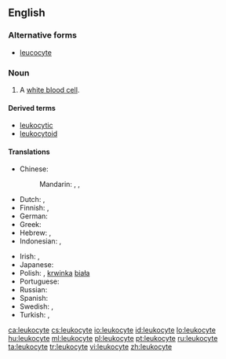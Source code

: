 ==English==
{{wikipedia}}

===Alternative forms===
* [[leucocyte]]

===Noun===
{{en-noun}}

# {{hematology|cytology|immunology}} A [[white blood cell]].

====Derived terms====
* [[leukocytic]]
* [[leukocytoid]]

====Translations====
{{trans-top|a white blood cell}}
* Chinese:
*: Mandarin: {{t|zh|白血球|tr=báixuèqiú|sc=Hani}}, {{t|zh|白細胞|sc=Hani}}, {{t|zh|白细胞|tr=báixìbāo|sc=Hani}}
* Dutch: {{t-|nl|leukocyt|m}}, {{t|nl|witte bloedcel|f|m}}
* Finnish: {{t+|fi|valkosolu}}, {{t+|fi|leukosyytti}}
* German: {{t+|de|Leukozyt|m}}
* Greek: {{t|el|λευκό αιμοσφαίριο|n|tr=lefkó aimosfaírio}}
* Hebrew: {{t-|he|תא דם לבן}}, {{t-|he|לויקוציט}}
* Indonesian: {{t|id|leukosit|xs=Indonesian}}, {{t|id|sel darah putih|xs=Indonesian}}
{{trans-mid}}
* Irish: {{t|ga|leocaicít|f}}, {{t|ga|fuilchill bhán|f}}
* Japanese: {{t-|ja|白血球|tr=はっけっきゅう, hakkekkyū}}
* Polish: {{t-|pl|leukocyt|m}}, [[krwinka]] [[biała]] {{f}}
* Portuguese: {{t+|pt|leucócito|m}}
* Russian: {{t+|ru|лейкоцит|m|tr=lejkocít}}
* Spanish: {{t+|es|leucocito|m}}
* Swedish: {{t+|sv|leukocyt}}, {{t|sv|vit blodkropp}}
* Turkish: {{t|tr|akyuvar}}, {{t|tr|lökosit}}
{{trans-bottom}}

[[ca:leukocyte]]
[[cs:leukocyte]]
[[io:leukocyte]]
[[id:leukocyte]]
[[lo:leukocyte]]
[[hu:leukocyte]]
[[ml:leukocyte]]
[[pl:leukocyte]]
[[pt:leukocyte]]
[[ru:leukocyte]]
[[ta:leukocyte]]
[[tr:leukocyte]]
[[vi:leukocyte]]
[[zh:leukocyte]]